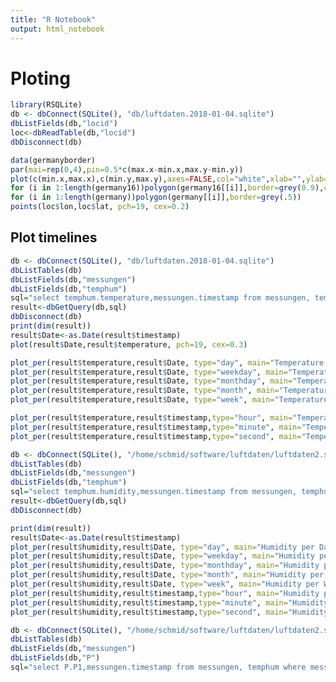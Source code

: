 ```yaml
---
title: "R Notebook"
output: html_notebook
---
```




# Ploting


```r
library(RSQLite)
db <- dbConnect(SQLite(), "db/luftdaten.2018-01-04.sqlite")
dbListFields(db,"locid")
loc<-dbReadTable(db,"locid")
dbDisconnect(db)
```
```r
data(germanyborder)
par(mai=rep(0,4),pin=0.5*c(max.x-min.x,max.y-min.y))
plot(c(min.x,max.x),c(min.y,max.y),axes=FALSE,col="white",xlab="",ylab="")
for (i in 1:length(germany16))polygon(germany16[[i]],border=grey(0.9),col="transparent")
for (i in 1:length(germany))polygon(germany[[i]],border=grey(.5))
points(loc$lon,loc$lat, pch=19, cex=0.2)
```

## Plot timelines

```r
db <- dbConnect(SQLite(), "db/luftdaten.2018-01-04.sqlite")
dbListTables(db)
dbListFields(db,"messungen")
dbListFields(db,"temphum")
sql="select temphum.temperature,messungen.timestamp from messungen, temphum where messungen.id=temphum.id and temphum.temperature!='NA'"
result<-dbGetQuery(db,sql)
dbDisconnect(db)
print(dim(result))
result$Date<-as.Date(result$timestamp)
plot(result$Date,result$temperature, pch=19, cex=0.3)
```

```r
plot_per(result$temperature,result$Date, type="day", main="Temperature per Day")
plot_per(result$temperature,result$Date, type="weekday", main="Temperature per Weekday")
plot_per(result$temperature,result$Date, type="monthday", main="Temperature per Day")
plot_per(result$temperature,result$Date, type="month", main="Temperature per Month")
plot_per(result$temperature,result$Date, type="week", main="Temperature per Week")
```


```r
plot_per(result$temperature,result$timestamp,type="hour", main="Temperature per Hour")
plot_per(result$temperature,result$timestamp,type="minute", main="Temperature per Minute")
plot_per(result$temperature,result$timestamp,type="second", main="Temperature per Second")
```



```r
db <- dbConnect(SQLite(), "/home/schmid/software/luftdaten/luftdaten2.sqlite")
dbListTables(db)
dbListFields(db,"messungen")
dbListFields(db,"temphum")
sql="select temphum.humidity,messungen.timestamp from messungen, temphum where messungen.id=temphum.id and temphum.humidity!='NA'"
result<-dbGetQuery(db,sql)
dbDisconnect(db)

print(dim(result))
result$Date<-as.Date(result$timestamp)
plot_per(result$humidity,result$Date, type="day", main="Humidity per Day")
plot_per(result$humidity,result$Date, type="weekday", main="Humidity per Weekday")
plot_per(result$humidity,result$Date, type="monthday", main="Humidity per Day")
plot_per(result$humidity,result$Date, type="month", main="Humidity per Month")
plot_per(result$humidity,result$Date, type="week", main="Humidity per Week")
plot_per(result$humidity,result$timestamp,type="hour", main="Humidity per Hour")
plot_per(result$humidity,result$timestamp,type="minute", main="Humidity per Minute")
plot_per(result$humidity,result$timestamp,type="second", main="Humidity per Second")
```



```r
db <- dbConnect(SQLite(), "/home/schmid/software/luftdaten/luftdaten2.sqlite")
dbListTables(db)
dbListFields(db,"messungen")
dbListFields(db,"P")
sql="select P.P1,messungen.timestamp from messungen, temphum where messungen.id=temphum.id and temphum.humidity!='NA'"
```




